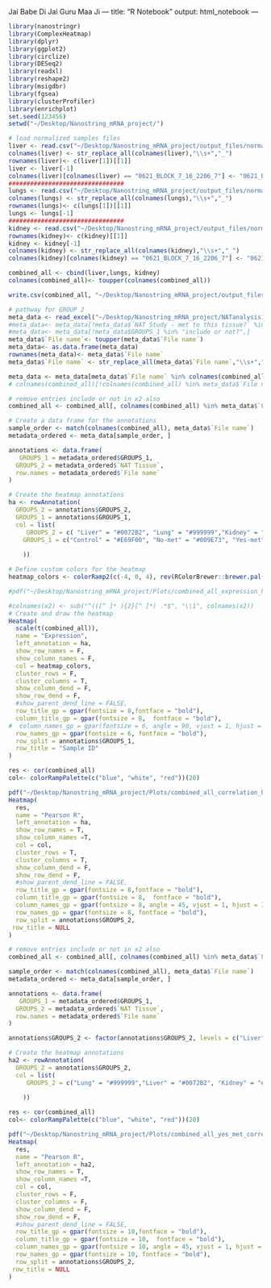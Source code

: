 Jai Babe Di
Jai Guru Maa Ji
---
title: "R Notebook"
output: html_notebook
---

```r
library(nanostringr)
library(ComplexHeatmap)
library(dplyr)
library(ggplot2)
library(circlize)
library(DESeq2)
library(readxl)
library(reshape2)
library(msigdbr)
library(fgsea)
library(clusterProfiler)
library(enrichplot)
set.seed(123456)
setwd("~/Desktop/Nanostring_mRNA_project/")
```




```r
# load normalized samples files
liver <- read.csv("~/Desktop/Nanostring_mRNA_project/output_files/normalized_liver_data.csv", check.names = FALSE)
colnames(liver) <- str_replace_all(colnames(liver),"\\s+","_")
rownames(liver)<- c(liver[1])[[1]]
liver <- liver[-1]
colnames(liver)[colnames(liver) == "0621_BLOCK_7_16_2206_7"] <- "0621_BLOCK_7_16_2206_7_liver"
################################
lungs <- read.csv("~/Desktop/Nanostring_mRNA_project/output_files/normalized_lung_data.csv", check.names = FALSE)
colnames(lungs) <- str_replace_all(colnames(lungs),"\\s+","_")
rownames(lungs)<- c(lungs[1])[[1]]
lungs <- lungs[-1]
################################
kidney <- read.csv("~/Desktop/Nanostring_mRNA_project/output_files/normalized_kidney_data.csv", check.names = FALSE)
rownames(kidney)<- c(kidney)[[1]]
kidney <- kidney[-1]
colnames(kidney) <- str_replace_all(colnames(kidney),"\\s+","_")
colnames(kidney)[colnames(kidney) == "0621_BLOCK_7_16_2206_7"] <- "0621_BLOCK_7_16_2206_7_kid"
```

```r
combined_all <- cbind(liver,lungs, kidney)
colnames(combined_all)<- toupper(colnames(combined_all))

write.csv(combined_all, "~/Desktop/Nanostring_mRNA_project/output_files/normalized_all_data.csv")
```


```r
# pathway for GROUP 2
meta_data <- read_excel("~/Desktop/Nanostring_mRNA_project/NATanalysis1_29july.xlsx",sheet = "All")
#meta_data<- meta_data[!meta_data$`NAT Study - met to this tissue?` %in% c("yes - distant (FFPE)","yes - proximal/adjacent (FFPE)"),]
#meta_data<- meta_data[!meta_data$GROUPS_1 %in% "include or not?",]
meta_data$`File name`<- toupper(meta_data$`File name`)
meta_data<- as.data.frame(meta_data)
rownames(meta_data)<- meta_data$`File name`
meta_data$`File name` <- str_replace_all(meta_data$`File name`,"\\s+","_")

meta_data <- meta_data[meta_data$`File name` %in% colnames(combined_all),]
# colnames(combined_all)[!colnames(combined_all) %in% meta_data$`File name`]
```


```r
# remove entries include or not in x2 also
combined_all <- combined_all[, colnames(combined_all) %in% meta_data$`File name`]

# Create a data frame for the annotations
sample_order <- match(colnames(combined_all), meta_data$`File name`)
metadata_ordered <- meta_data[sample_order, ]
```




```r
annotations <- data.frame(
   GROUPS_1 = metadata_ordered$GROUPS_1,
  GROUPS_2 = metadata_ordered$`NAT Tissue`,
  row.names = metadata_ordered$`File name`
)

# Create the heatmap annotations
ha <- rowAnnotation(
  GROUPS_2 = annotations$GROUPS_2,
  GROUPS_1 = annotations$GROUPS_1,
  col = list(
     GROUPS_2 = c( "Liver" = "#0072B2", "Lung" = "#999999","Kidney" = "#D6604D" ),
    GROUPS_1 = c("Control" = "#E69F00", "No-met" = "#009E73", "Yes-met" = "#CC79A7" )
    
    ))

# Define custom colors for the heatmap
heatmap_colors <- colorRamp2(c(-4, 0, 4), rev(RColorBrewer::brewer.pal(11, "RdBu")[c(2, 6, 11)]))

#pdf("~/Desktop/Nanostring_mRNA_project/Plots/combined_all_expression_heatmap.pdf", height = 4, width = 4)

#colnames(x2) <- sub("^(([^ ]* ){2}[^ ]*) .*$", "\\1", colnames(x2))
# Create and draw the heatmap
Heatmap(
  scale(t(combined_all)),
  name = "Expression",
  left_annotation = ha,
  show_row_names = F,
  show_column_names = F,
  col = heatmap_colors,
  cluster_rows = F,
  cluster_columns = T,
  show_column_dend = F,
  show_row_dend = F,
  #show_parent_dend_line = FALSE,
  row_title_gp = gpar(fontsize = 8,fontface = "bold"),
  column_title_gp = gpar(fontsize = 8,  fontface = "bold"),
#  column_names_gp = gpar(fontsize = 6, angle = 90, vjust = 1, hjust = 1),
  row_names_gp = gpar(fontsize = 6, fontface = "bold"),
  row_split = annotations$GROUPS_1,
  row_title = "Sample ID"
)
```

```r

res <- cor(combined_all)
col<- colorRampPalette(c("blue", "white", "red"))(20)

pdf("~/Desktop/Nanostring_mRNA_project/Plots/combined_all_correlation_heatmap.pdf", height = 10, width = 12)
Heatmap(
  res,
  name = "Pearson R",
  left_annotation = ha,
  show_row_names = T,
  show_column_names =T,
  col = col,
  cluster_rows = T,
  cluster_columns = T,
  show_column_dend = F,
  show_row_dend = F,
  #show_parent_dend_line = FALSE,
  row_title_gp = gpar(fontsize = 8,fontface = "bold"),
  column_title_gp = gpar(fontsize = 8,  fontface = "bold"),
  column_names_gp = gpar(fontsize = 8, angle = 45, vjust = 1, hjust = 1, fontface = "bold"),
  row_names_gp = gpar(fontsize = 8, fontface = "bold"),
  row_split = annotations$GROUPS_2,
 row_title = NULL
)

```


```r
# remove entries include or not in x2 also
combined_all <- combined_all[, colnames(combined_all) %in% meta_data$`File name`[meta_data$GROUPS_1 =="Yes-met"]]

sample_order <- match(colnames(combined_all), meta_data$`File name`)
metadata_ordered <- meta_data[sample_order, ]

annotations <- data.frame(
   GROUPS_1 = metadata_ordered$GROUPS_1,
  GROUPS_2 = metadata_ordered$`NAT Tissue`,
  row.names = metadata_ordered$`File name`
)

annotations$GROUPS_2 <- factor(annotations$GROUPS_2, levels = c("Liver","Lung","Kidney"))

# Create the heatmap annotations
ha2 <- rowAnnotation(
  GROUPS_2 = annotations$GROUPS_2,
  col = list(
     GROUPS_2 = c("Lung" = "#999999","Liver" = "#0072B2", "Kidney" = "#D6604D" )
    
    ))

res <- cor(combined_all)
col<- colorRampPalette(c("blue", "white", "red"))(20)

pdf("~/Desktop/Nanostring_mRNA_project/Plots/combined_all_yes_met_correlation_heatmap.pdf", height = 10, width = 12)
Heatmap(
  res,
  name = "Pearson R",
  left_annotation = ha2,
  show_row_names = T,
  show_column_names =T,
  col = col,
  cluster_rows = F,
  cluster_columns = F,
  show_column_dend = F,
  show_row_dend = F,
  #show_parent_dend_line = FALSE,
  row_title_gp = gpar(fontsize = 10,fontface = "bold"),
  column_title_gp = gpar(fontsize = 10,  fontface = "bold"),
  column_names_gp = gpar(fontsize = 10, angle = 45, vjust = 1, hjust = 1, fontface = "bold"),
  row_names_gp = gpar(fontsize = 10, fontface = "bold"),
  row_split = annotations$GROUPS_2,
 row_title = NULL
)
```

